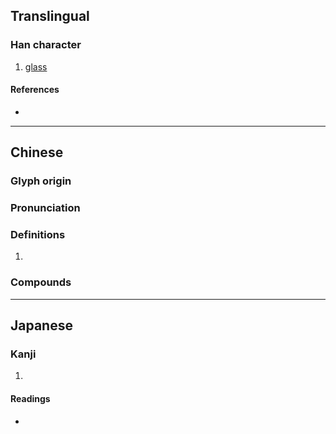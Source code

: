 {{character info}}
==Translingual==

===Han character===
{{Han char|rn=96|rad=玉|as=15|sn=19|four=|canj=MGHHE|ids=⿰𤣩黎}}

# [[glass]]

====References====
* {{Han ref|kx=0744.320|dkj=21324|dj=1153.140|hdz=21145.030|uh=74C8|ud=29896}}

----

==Chinese==
{{zh-forms}}

===Glyph origin===
{{Han etym}}

===Pronunciation===
{{zh-pron
|m=lí
|c=lei4
|mc=y
|oc=y
|cat=n
}}

===Definitions===
{{zh-hanzi}}

# {{zh-alt-form|璃}}

===Compounds===
{{zh-der|玻瓈}}

----

==Japanese==

===Kanji===
{{ja-kanji|grade=|rs=玉15}}

# {{rfdef|ja|sort=玉15}}

====Readings====
* {{ja-readings|on=[[れい]] (rei), [[らい]] (rai), [[り]] (ri)|kun=|nanori=}}